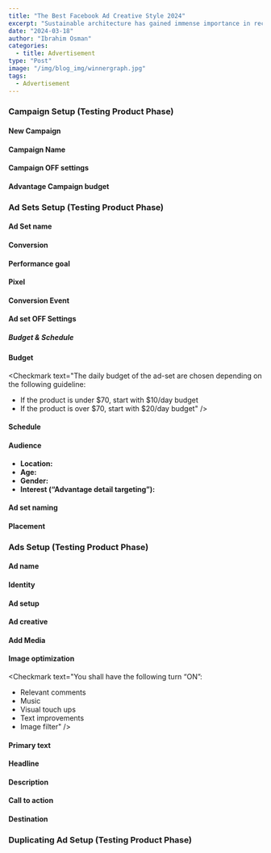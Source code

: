 ```yaml
---
title: "The Best Facebook Ad Creative Style 2024"
excerpt: "Sustainable architecture has gained immense importance in recent years due to environmental concerns."
date: "2024-03-18"
author: "Ibrahim Osman"
categories:
  - title: Advertisement
type: "Post"
image: "/img/blog_img/winnergraph.jpg"
tags:
  - Advertisement
---
```


### Campaign Setup (Testing Product Phase)

#### New Campaign

<Checkmark text="Click on the green “+Create” button to create a new Campaign and on the pop-out module select “Sales” for choosing the Campaign Object continue, next choose “Manual Sales Campaign” continue to next." />

#### Campaign Name

<Checkmark text="You should name the Campaign into what product you are testing e.g. “Toaster Lamp”" />

#### Campaign OFF settings

<Checkmark text="All Campaign settings shall be turned “off” and be unselected." />

#### Advantage Campaign budget

<Checkmark text="Shall be turn “off” for product ads testing phase (according to this strategy but others can have it turn on)" />

### Ad Sets Setup (Testing Product Phase)

#### Ad Set name

<Checkmark text="Shall be named after the interest or broad for easy identification" />

#### Conversion

<Checkmark text="Shall drive sales for the conversion location into “website”" />

#### Performance goal

<Checkmark text="Shall select “Maximize NUMBER of conversions” (OBS!, make sure it’s right, sometimes it can automatically select “VALUE” instead of “NUMBER” which is not good because it will increase the ad-cost by a lot)" />

#### Pixel

<Checkmark text="Shall select the correct pixel for your shopify-store, (pixel is important, because it is used by facebook ads manager so that it can track valuable action of the customers in the website and to optimize your ads for those actions)" />

#### Conversion Event

<Checkmark text="Shall select the conversion event to be “Purchase”, (don't use other events other than Purchase because if You don't it will increase ad-cost a lot.)" />

#### Ad set OFF Settings

<Checkmark text="The Other settings shall be turned “Off” & not selected, such as “Cost per result goal” and “Dynamic creative” and go to the next part." />

##### Budget & Schedule

#### Budget

<Checkmark
  text="The daily budget of the ad-set are chosen depending on the following guideline:
- If the product is under $70, start with $10/day budget
- If the product is over $70, start with $20/day budget"
/>

#### Schedule

<Checkmark text="The start date shall be the next day midnight at “12:00PM”, because you want to let facebook to have full 24h to spend $10 budget evenly and controlled as possible, if you start at other time it will try to spend as fast as possible uncontrollable and give bad results." />

#### Audience

<Checkmark text="Shall on “Advantage+ Audience” click on “Switch to original audience option” and on module pop-out select “Use original audience” button, then you we able able to manually select the” Location”, “Age”, “Gender” and lastly Interest (“Advantage detail targeting”)." />

- **Location:** <Checkmark text="Shall use the targeting country here, usually one country at time if you are in a budget"/>
- **Age:** <Checkmark text="Shall use the best age fit for the product, which age is the product targeting for, if it is a product that is hard to know then make it age range broad"/>
- **Gender:** <Checkmark text="Shall be chosen depending on who is the product fit for either womens or men, or maybe it’s hard to know so it would be all gender"/>
- **Interest (“Advantage detail targeting”):** <Checkmark text="Shall choose the category interest that matches & fits the product the most, when selecting interest you shall look into the “Audience definition” and watch that it is millions or above. Facebook will use interest as a guiding point."/>

#### Ad set naming

<Checkmark text="After the interest is chosen you shall scroll to the top and name the Ad set into whatever interest category you have chosen, so copy the interest and paste it as ad set name." />

#### Placement

<Checkmark text="Shall leave it unselected, placement means that the facebook algorithm will show the ad wherever it feels like it will perform the best." />

### Ads Setup (Testing Product Phase)

#### Ad name

<Checkmark text="Shall be naming it anything so that it can help you to remember and easily identify by just using numbers or name it what the actual ad creative is going to be about. You can name it like “AD1”,”AD2”,”AD3”..etc" />

#### Identity

<Checkmark text="Shall select the facebook page you want the ad to be run through, and for the instagram page you can just leave it to be connected to the facebook page." />

#### Ad setup

<Checkmark text="Shall select “Create ad” in drop menu, and for the Format we shall structure the ad to be “Single image or video”. The multi-advertiser ads shall be unchecked" />

#### Ad creative

<Checkmark text="Shall import/add media (images & videos) for the product and some text (Primary text, Headline, Description) and chose CTA for the ad" />

#### Add Media

<Checkmark text="Shall import the product image here, and after it will ask if you want to crop and you should not do that and instead have it selected to “original”, because else it will create a different version and you will not be able to have likes, comments etc social proof become complex." />

#### Image optimization

<Checkmark
  text="You shall have the following turn “ON”:
- Relevant comments
- Music
- Visual touch ups
- Text improvements
- Image filter"
/>

#### Primary text

<Checkmark text="First, the ad copy text that is being seen on top of the ad creative, you shall tell in short sentences about what the product is, followed by three features & benefits of the product (add emoji), lastly call to action in the bottom. you can achieve this by generating the text using chat gpt by the provided prompt template" />

#### Headline

<Checkmark text="Shall be short and informative" />

#### Description

<Checkmark text="Shall add more detail about the product and be short" />

#### Call to action

<Checkmark text="Shall use “shop now” or “Learn more”" />

#### Destination

<Checkmark text="Shall add link to the website product page after click on ad" />

### Duplicating Ad Setup (Testing Product Phase)

<Checkmark text="i want to convert it into something like this for every under text " />

